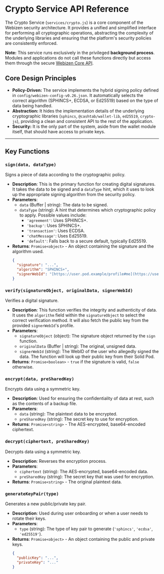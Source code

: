 
# Crypto Service API Reference

The Crypto Service (`services/crypto.js`) is a core component of the Webizen security architecture. It provides a unified and simplified interface for performing all cryptographic operations, abstracting the complexity of the underlying libraries and ensuring that the platform's security policies are consistently enforced.

**Note:** This service runs exclusively in the privileged **background process**. Modules and applications do not call these functions directly but access them through the secure [Webizen Core API](./webizen-api).

## Core Design Principles

-   **Policy-Driven:** The service implements the hybrid signing policy defined in `config/webizen-config-v0.26.json`. It automatically selects the correct algorithm (SPHINCS+, ECDSA, or Ed25519) based on the type of data being handled.
-   **Abstraction:** It hides the implementation details of the underlying cryptographic libraries (`sphincs`, `@cashtab/wallet-lib`, `ed25519`, `crypto-js`), providing a clean and consistent API to the rest of the application.
-   **Security:** It is the only part of the system, aside from the wallet module itself, that should have access to private keys.

---

## Key Functions

### `sign(data, dataType)`

Signs a piece of data according to the cryptographic policy.

-   **Description**: This is the primary function for creating digital signatures. It takes the data to be signed and a `dataType` hint, which it uses to look up the appropriate signing algorithm from the security policy.
-   **Parameters**:
    -   `data` (Buffer | string): The data to be signed.
    -   `dataType` (string): A hint that determines which cryptographic policy to apply. Possible values include:
        -   `'agreement'`: Uses SPHINCS+.
        -   `'backup'`: Uses SPHINCS+.
        -   `'transaction'`: Uses ECDSA.
        -   `'chatMessage'`: Uses Ed25519.
        -   `'default'`: Falls back to a secure default, typically Ed25519.
-   **Returns**: `Promise<object>` - An object containing the signature and the algorithm used.
    ```json
    {
      "signature": "...",
      "algorithm": "SPHINCS+",
      "signerWebId": "[https://user.pod.example/profile#me](https://user.pod.example/profile#me)"
    }
    ```

### `verify(signatureObject, originalData, signerWebId)`

Verifies a digital signature.

-   **Description**: This function verifies the integrity and authenticity of data. It uses the `algorithm` field within the `signatureObject` to select the correct verification method. It will also fetch the public key from the provided `signerWebId`'s profile.
-   **Parameters**:
    -   `signatureObject` (object): The signature object returned by the `sign` function.
    -   `originalData` (Buffer | string): The original, unsigned data.
    -   `signerWebId` (string): The WebID of the user who allegedly signed the data. The function will look up their public key from their Solid Pod.
-   **Returns**: `Promise<boolean>` - `true` if the signature is valid, `false` otherwise.

### `encrypt(data, preSharedKey)`

Encrypts data using a symmetric key.

-   **Description**: Used for ensuring the confidentiality of data at rest, such as the contents of a backup file.
-   **Parameters**:
    -   `data` (string): The plaintext data to be encrypted.
    -   `preSharedKey` (string): The secret key to use for encryption.
-   **Returns**: `Promise<string>` - The AES-encrypted, base64-encoded ciphertext.

### `decrypt(ciphertext, preSharedKey)`

Decrypts data using a symmetric key.

-   **Description**: Reverses the encryption process.
-   **Parameters**:
    -   `ciphertext` (string): The AES-encrypted, base64-encoded data.
    -   `preSharedKey` (string): The secret key that was used for encryption.
-   **Returns**: `Promise<string>` - The original plaintext data.

### `generateKeyPair(type)`

Generates a new public/private key pair.

-   **Description**: Used during user onboarding or when a user needs to rotate their keys.
-   **Parameters**:
    -   `type` (string): The type of key pair to generate (`'sphincs'`, `'ecdsa'`, `'ed25519'`).
-   **Returns**: `Promise<object>` - An object containing the public and private keys.
    ```json
    {
      "publicKey": "...",
      "privateKey": "..."
    }
    ```

